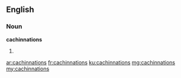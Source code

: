 ==English==

===Noun===
'''cachinnations'''

# {{plural of|cachinnation}}

[[ar:cachinnations]]
[[fr:cachinnations]]
[[ku:cachinnations]]
[[mg:cachinnations]]
[[my:cachinnations]]
